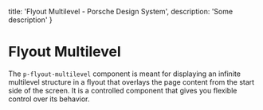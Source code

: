 
  title: 'Flyout Multilevel - Porsche Design System',
  description: 'Some description'
}

# Flyout Multilevel <ComponentStatus tagName="p-flyout-multilevel"></ComponentStatus>

The `p-flyout-multilevel` component is meant for displaying an infinite multilevel structure in a flyout that overlays
the page content from the start side of the screen. It is a controlled component that gives you flexible control over
its behavior.

<Configurator tagName="p-flyout-multilevel" story={flyoutMultilevelStory} />

